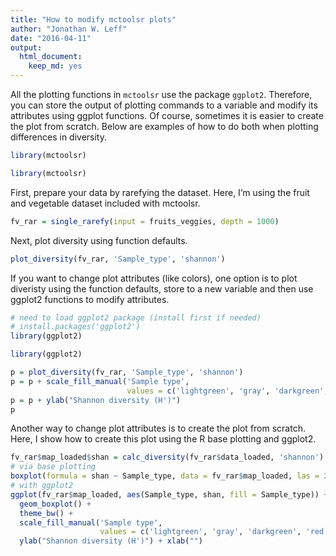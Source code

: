 ```yaml
---
title: "How to modify mctoolsr plots"
author: "Jonathan W. Leff"
date: "2016-04-11"
output: 
  html_document: 
    keep_md: yes
---
```


All the plotting functions in `mctoolsr` use the package `ggplot2`. Therefore, you can store the output of plotting commands to a variable and modify its attributes using ggplot functions. Of course, sometimes it is easier to create the plot from scratch. Below are examples of how to do both when plotting differences in diversity.
```r
library(mctoolsr)
```
```r
library(mctoolsr)
```

First, prepare your data by rarefying the dataset. Here, I'm using the fruit and vegetable dataset included with mctoolsr.
```r
fv_rar = single_rarefy(input = fruits_veggies, depth = 1000)
```

Next, plot diversity using function defaults.
```r
plot_diversity(fv_rar, 'Sample_type', 'shannon')
```

If you want to change plot attributes (like colors), one option is to plot diveristy using the  function defaults, store to a new variable and then use ggplot2 functions to modify attributes.
```r
# need to load ggplot2 package (install first if needed)
# install.packages('ggplot2')
library(ggplot2)
```
```r
library(ggplot2)
```
```r
p = plot_diversity(fv_rar, 'Sample_type', 'shannon')
p = p + scale_fill_manual('Sample type', 
                          values = c('lightgreen', 'gray', 'darkgreen', 'red'))
p = p + ylab("Shannon diversity (H')")
p
```

Another way to change plot attributes is to create the plot from scratch. Here, I show how to create this plot using the R base plotting and ggplot2.
```r
fv_rar$map_loaded$shan = calc_diversity(fv_rar$data_loaded, 'shannon')
# via base plotting
boxplot(formula = shan ~ Sample_type, data = fv_rar$map_loaded, las = 2)
# with ggplot2
ggplot(fv_rar$map_loaded, aes(Sample_type, shan, fill = Sample_type)) +
  geom_boxplot() +
  theme_bw() +
  scale_fill_manual('Sample type', 
                    values = c('lightgreen', 'gray', 'darkgreen', 'red')) +
  ylab("Shannon diversity (H')") + xlab("")
```
